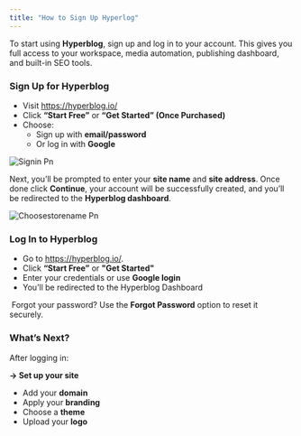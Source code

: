 ```yaml
---
title: "How to Sign Up Hyperlog"
---
```


To start using **Hyperblog**, sign up and log in to your account. This gives you full access to your workspace, media automation, publishing dashboard, and built-in SEO tools.

### **Sign Up for Hyperblog**

- Visit https://hyperblog.io/
- Click **“Start Free”** or **“Get Started” (Once Purchased)**
- Choose:
  - Sign up with **email/password**
  - Or log in with **Google**

![Signin Pn](/images/signin.png)

Next, you’ll be prompted to enter your **site name** and **site address**. Once done click **Continue**, your account will be successfully created, and you’ll be redirected to the **Hyperblog dashboard**.

![Choosestorename Pn](/images/choosestorename.png)

### **Log In to Hyperblog**

- Go to https://hyperblog.io/.
- Click **“Start Free”** or **"Get Started"**
- Enter your credentials or use **Google login**
- You’ll be redirected to the Hyperblog Dashboard

 Forgot your password? Use the **Forgot Password** option to reset it securely.

### **What’s Next?**

After logging in:

**→ Set up your site**

- Add your **domain**
- Apply your **branding**
- Choose a **theme**
- Upload your **logo**